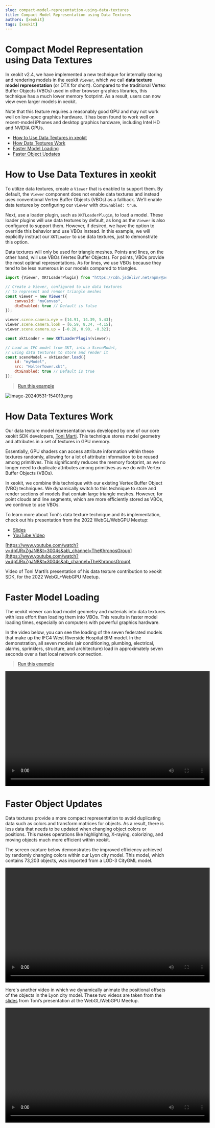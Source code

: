 ```yaml
---
slug: compact-model-representation-using-data-textures
title: Compact Model Representation using Data Textures
authors: [xeokit]
tags: [xeokit]
---
```


# Compact Model Representation using Data Textures

In xeokit v2.4, we have implemented a new technique for internally storing and rendering models in the xeokit `Viewer`, which we call **data texture model representation** (or DTX for short). Compared to the traditional Vertex Buffer Objects (VBOs) used in other browser graphics libraries, this technique has a much lower memory footprint. As a result, users can now view even larger models in xeokit.

Note that this feature requires a reasonably good GPU and may not work well on low-spec graphics hardware. It has been found to work well on recent-model iPhones and desktop graphics hardware, including Intel HD and NVIDIA GPUs.

- [How to Use Data Textures in xeokit](#how-to-use-data-textures-in-xeokit)
- [How Data Textures Work](#how-data-textures-work)
- [Faster Model Loading](#faster-model-loading)
- [Faster Object Updates](#faster-object-updates)

# How to Use Data Textures in xeokit

To utilize data textures, create a `Viewer` that is enabled to support them. By default, the `Viewer` component does not enable data textures and instead uses conventional Vertex Buffer Objects (VBOs) as a fallback. We’ll enable data textures by configuring our `Viewer` with `dtxEnabled: true`.

Next, use a loader plugin, such as `XKTLoaderPlugin`, to load a model. These loader plugins will use data textures by default, as long as the `Viewer` is also configured to support them. However, if desired, we have the option to override this behavior and use VBOs instead. In this example, we will explicitly instruct our `XKTLoader` to use data textures, just to demonstrate this option.

Data textures will only be used for triangle meshes. Points and lines, on the other hand, will use VBOs (Vertex Buffer Objects). For points, VBOs provide the most optimal representations. As for lines, we use VBOs because they tend to be less numerous in our models compared to triangles.

```js
import {Viewer, XKTLoaderPlugin} from "https://cdn.jsdelivr.net/npm/@xeokit/xeokit-sdk/dist/xeokit-sdk.es.min.js";

// Create a Viewer, configured to use data textures
// to represent and render triangle meshes
const viewer = new Viewer({
    canvasId: "myCanvas",
    dtxEnabled: true // Default is false
});

viewer.scene.camera.eye = [14.91, 14.39, 5.43];
viewer.scene.camera.look = [6.59, 8.34, -4.15];
viewer.scene.camera.up = [-0.28, 0.90, -0.32];

const xktLoader = new XKTLoaderPlugin(viewer);

// Load an IFC model from XKT, into a SceneModel,
// using data textures to store and render it
const sceneModel = xktLoader.load({
    id: "myModel",
    src: "HolterTower.xkt",
    dtxEnabled: true // Default is true
});
```


> [Run this example](https://xeokit.github.io/xeokit-sdk/examples/buildings/#xkt_dtx_HolterTower)

![image-20240531-154019.png](./attachments/image-20240531-154019.png)

# How Data Textures Work

Our data texture model representation was developed by one of our core xeokit SDK developers, [Toni Marti](https://github.com/tmarti). This technique stores model geometry and attributes in a set of textures in GPU memory.

Essentially, GPU shaders can access attribute information within these textures randomly, allowing for a lot of attribute information to be reused among primitives. This significantly reduces the memory footprint, as we no longer need to duplicate attributes among primitives as we do with Vertex Buffer Objects (VBOs).

In xeokit, we combine this technique with our existing Vertex Buffer Object (VBO) techniques. We dynamically switch to this technique to store and render sections of models that contain large triangle meshes. However, for point clouds and line segments, which are more efficiently stored as VBOs, we continue to use VBOs.

To learn more about Toni's data texture technique and its implementation, check out his presentation from the 2022 WebGL/WebGPU Meetup:

- [Slides](https://www.khronos.org/assets/uploads/developers/presentations/GPU_RAM_Savings_Toni_Marti_Apr22.pdf)
- [YouTube Video](https://www.youtube.com/watch?v=dpfJRxZgJN8&t=3004s&ab_channel=TheKhronosGroup)

[https://www.youtube.com/watch?v=dpfJRxZgJN8&t=3004s&ab\_channel=TheKhronosGroup](https://www.youtube.com/watch?v=dpfJRxZgJN8&t=3004s&ab_channel=TheKhronosGroup)

Video of Toni Marti’s presentation of his data texture contribution to xeokit SDK, for the 2022 WebGL+WebGPU Meetup.

# Faster Model Loading

The xeokit viewer can load model geometry and materials into data textures with less effort than loading them into VBOs. This results in faster model loading times, especially on computers with powerful graphics hardware.

In the video below, you can see the loading of the seven federated models that make up the IFC4 West Riverside Hospital BIM model. In the demonstration, all seven models (air conditioning, plumbing, electrical, alarms, sprinklers, structure, and architecture) load in approximately seven seconds over a fast local network connection.


> [Run this example](https://xeokit.github.io/xeokit-sdk/examples/buildings/#xkt_dtx_WestRiverSideHospital)

<video controls width="640" height="360" controlsList="nodownload">
  <source src="/attachments/Screencast_from_01.09.2023_21_03_42.mp4" type="video/mp4" />
  <source src="/attachments/Screencast_from_01.09.2023_21_03_42.webm" type="video/webm" />
  Your browser does not support the video tag.
</video>

# Faster Object Updates

Data textures provide a more compact representation to avoid duplicating data such as colors and transform matrices for objects. As a result, there is less data that needs to be updated when changing object colors or positions. This makes operations like highlighting, X-raying, colorizing, and moving objects much more efficient within xeokit.

The screen capture below demonstrates the improved efficiency achieved by randomly changing colors within our Lyon city model. This model, which contains 73,203 objects, was imported from a LOD-3 CityGML model.

[//]: ![160140308-59a7e7d8-0398-45c2-a557-ccb5a722efc6.mov](./attachments/160140308-59a7e7d8-0398-45c2-a557-ccb5a722efc6.mov)

<video controls width="640" height="360" controlsList="nodownload">
  <source src="/attachments/160140308-59a7e7d8-0398-45c2-a557-ccb5a722efc6.mp4" type="video/mp4" />
  <source src="/attachments/160140308-59a7e7d8-0398-45c2-a557-ccb5a722efc6.webm" type="video/webm" />
  Your browser does not support the video tag.
</video>

Here's another video in which we dynamically animate the positional offsets of the objects in the Lyon city model. These two videos are taken from the [slides](https://www.khronos.org/assets/uploads/developers/presentations/GPU_RAM_Savings_Toni_Marti_Apr22.pdf) from Toni’s presentation at the WebGL/WebGPU Meetup.

[//]: ![160140790-41cb4caa-0bef-40f4-8ef1-ac8d47dd3d2b.mov](./attachments/160140790-41cb4caa-0bef-40f4-8ef1-ac8d47dd3d2b.mov)

<video controls width="640" height="360" controlsList="nodownload">
  <source src="/attachments/160140790-41cb4caa-0bef-40f4-8ef1-ac8d47dd3d2b.mp4" type="video/mp4" />
  <source src="/attachments/160140790-41cb4caa-0bef-40f4-8ef1-ac8d47dd3d2b.webm" type="video/webm" />
  Your browser does not support the video tag.
</video>
